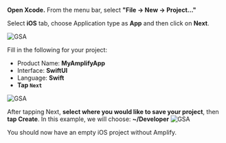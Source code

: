 **Open Xcode.**  From the menu bar, select **"File -> New -> Project..."**

Select **iOS** tab, choose Application type as **App** and then click on **Next**.

![GSA](/images/project-setup/20_1_createProject.png)

Fill in the following for your project:
* Product Name: **MyAmplifyApp**
* Interface: **SwiftUI**
* Language: **Swift**
* **Tap `Next`**

![GSA](/images/project-setup/20_2_createProject.png)

After tapping Next, **select where you would like to save your project**, then **tap Create**.  In this example, we will choose: **~/Developer**
![GSA](/images/project-setup/20_3_createProject.png)

You should now have an empty iOS project without Amplify.